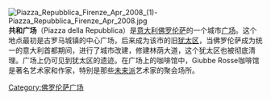[[File:Piazza_Repubblica_Firenze_Apr_2008_(1)-Piazza_Repubblica_Firenze_Apr_2008.jpg|thumb]]
'''共和广场'''（Piazza della Repubblica）是[[意大利|意大利]][[佛罗伦萨|佛罗伦萨]]的一个城市[[广场|广场]]。这个地点最初是古罗马城镇的中心广场，后来成为该市的旧[[犹太区|犹太区]]，当佛罗伦萨成为统一的意大利首都期间，进行了城市改建，修建林荫大道，这个犹太区也被彻底清理。广场上仍可见到犹太区的遗迹。在广场上的咖啡馆中，Giubbe Rosse咖啡馆是著名艺术家和作家，特别是那些[[未来派|未来派]]艺术家的聚会场所。

[[Category:佛罗伦萨广场|Category:佛罗伦萨广场]]